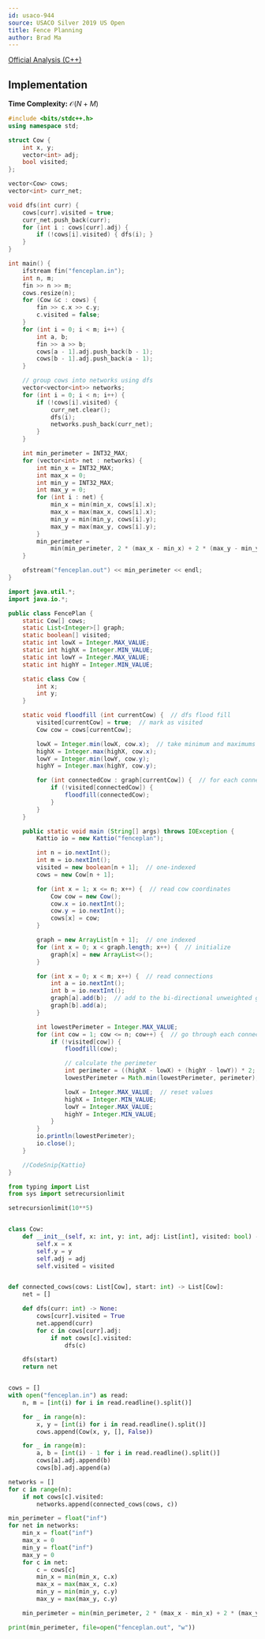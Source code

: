 ```yaml
---
id: usaco-944
source: USACO Silver 2019 US Open
title: Fence Planning
author: Brad Ma
---
```


[Official Analysis (C++)](http://www.usaco.org/current/data/sol_fenceplan_silver_open19.html)

## Implementation
**Time Complexity:** $\mathcal{O}(N + M)$

<LanguageSection>
<CPPSection>

```cpp
#include <bits/stdc++.h>
using namespace std;

struct Cow {
	int x, y;
	vector<int> adj;
	bool visited;
};

vector<Cow> cows;
vector<int> curr_net;

void dfs(int curr) {
	cows[curr].visited = true;
	curr_net.push_back(curr);
	for (int i : cows[curr].adj) {
		if (!cows[i].visited) { dfs(i); }
	}
}

int main() {
	ifstream fin("fenceplan.in");
	int n, m;
	fin >> n >> m;
	cows.resize(n);
	for (Cow &c : cows) {
		fin >> c.x >> c.y;
		c.visited = false;
	}
	for (int i = 0; i < m; i++) {
		int a, b;
		fin >> a >> b;
		cows[a - 1].adj.push_back(b - 1);
		cows[b - 1].adj.push_back(a - 1);
	}

	// group cows into networks using dfs
	vector<vector<int>> networks;
	for (int i = 0; i < n; i++) {
		if (!cows[i].visited) {
			curr_net.clear();
			dfs(i);
			networks.push_back(curr_net);
		}
	}

	int min_perimeter = INT32_MAX;
	for (vector<int> net : networks) {
		int min_x = INT32_MAX;
		int max_x = 0;
		int min_y = INT32_MAX;
		int max_y = 0;
		for (int i : net) {
			min_x = min(min_x, cows[i].x);
			max_x = max(max_x, cows[i].x);
			min_y = min(min_y, cows[i].y);
			max_y = max(max_y, cows[i].y);
		}
		min_perimeter =
		    min(min_perimeter, 2 * (max_x - min_x) + 2 * (max_y - min_y));
	}

	ofstream("fenceplan.out") << min_perimeter << endl;
}
```

</CPPSection>
<JavaSection>

```java
import java.util.*;
import java.io.*;

public class FencePlan {
	static Cow[] cows;
	static List<Integer>[] graph;
	static boolean[] visited;
	static int lowX = Integer.MAX_VALUE;
	static int highX = Integer.MIN_VALUE;
	static int lowY = Integer.MAX_VALUE;
	static int highY = Integer.MIN_VALUE;

	static class Cow {
		int x;
		int y;
	}

	static void floodfill (int currentCow) {  // dfs flood fill
		visited[currentCow] = true;  // mark as visited
		Cow cow = cows[currentCow];

		lowX = Integer.min(lowX, cow.x);  // take minimum and maximums
		highX = Integer.max(highX, cow.x);
		lowY = Integer.min(lowY, cow.y);
		highY = Integer.max(highY, cow.y);

		for (int connectedCow : graph[currentCow]) {  // for each connected cow
			if (!visited[connectedCow]) {
				floodfill(connectedCow);
			}
		}
	}

	public static void main (String[] args) throws IOException {
		Kattio io = new Kattio("fenceplan");

		int n = io.nextInt();
		int m = io.nextInt();
		visited = new boolean[n + 1];  // one-indexed
		cows = new Cow[n + 1];

		for (int x = 1; x <= n; x++) {  // read cow coordinates
			Cow cow = new Cow();
			cow.x = io.nextInt();
			cow.y = io.nextInt();
			cows[x] = cow;
		}

		graph = new ArrayList[n + 1];  // one indexed
		for (int x = 0; x < graph.length; x++) {  // initialize
			graph[x] = new ArrayList<>();
		}

		for (int x = 0; x < m; x++) {  // read connections
			int a = io.nextInt();
			int b = io.nextInt();
			graph[a].add(b);  // add to the bi-directional unweighted graph
			graph[b].add(a);
		}

		int lowestPerimeter = Integer.MAX_VALUE;
		for (int cow = 1; cow <= n; cow++) {  // go through each connected component
			if (!visited[cow]) {
				floodfill(cow);

				// calculate the perimeter
				int perimeter = ((highX - lowX) + (highY - lowY)) * 2; 
				lowestPerimeter = Math.min(lowestPerimeter, perimeter);  // track lowest

				lowX = Integer.MAX_VALUE;  // reset values
				highX = Integer.MIN_VALUE;
				lowY = Integer.MAX_VALUE;
				highY = Integer.MIN_VALUE;
			}
		}
		io.println(lowestPerimeter);
		io.close();
	}

	//CodeSnip{Kattio}
}
```

</JavaSection>
<PySection>

```py
from typing import List
from sys import setrecursionlimit

setrecursionlimit(10**5)


class Cow:
	def __init__(self, x: int, y: int, adj: List[int], visited: bool) -> None:
		self.x = x
		self.y = y
		self.adj = adj
		self.visited = visited


def connected_cows(cows: List[Cow], start: int) -> List[Cow]:
	net = []

	def dfs(curr: int) -> None:
		cows[curr].visited = True
		net.append(curr)
		for c in cows[curr].adj:
			if not cows[c].visited:
				dfs(c)

	dfs(start)
	return net


cows = []
with open("fenceplan.in") as read:
	n, m = [int(i) for i in read.readline().split()]

	for _ in range(n):
		x, y = [int(i) for i in read.readline().split()]
		cows.append(Cow(x, y, [], False))

	for _ in range(m):
		a, b = [int(i) - 1 for i in read.readline().split()]
		cows[a].adj.append(b)
		cows[b].adj.append(a)

networks = []
for c in range(n):
	if not cows[c].visited:
		networks.append(connected_cows(cows, c))

min_perimeter = float("inf")
for net in networks:
	min_x = float("inf")
	max_x = 0
	min_y = float("inf")
	max_y = 0
	for c in net:
		c = cows[c]
		min_x = min(min_x, c.x)
		max_x = max(max_x, c.x)
		min_y = min(min_y, c.y)
		max_y = max(max_y, c.y)

	min_perimeter = min(min_perimeter, 2 * (max_x - min_x) + 2 * (max_y - min_y))

print(min_perimeter, file=open("fenceplan.out", "w"))
```

</PySection>
</LanguageSection>
